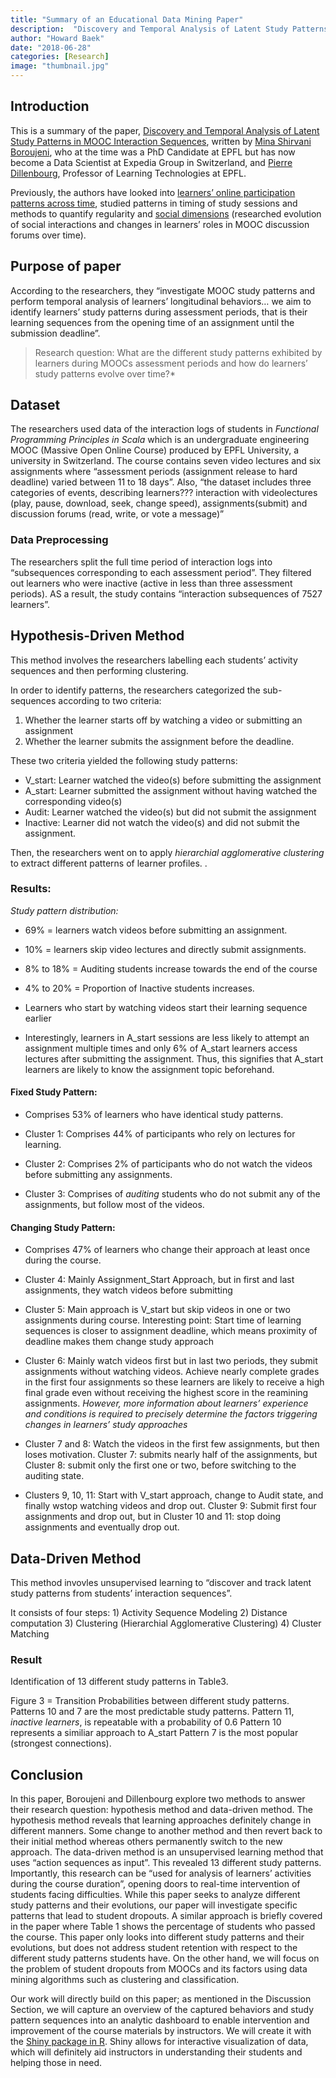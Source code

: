 ```yaml
---
title: "Summary of an Educational Data Mining Paper"
description:  "Discovery and Temporal Analysis of Latent Study Patterns in MOOC Interaction Sequences"
author: "Howard Baek"
date: "2018-06-28"
categories: [Research]
image: "thumbnail.jpg"
---
```


## Introduction

This is a summary of the paper, [Discovery and Temporal Analysis of Latent Study Patterns in MOOC Interaction Sequences](https://infoscience.epfl.ch/record/232491), written by [Mina Shirvani Boroujeni](https://www.linkedin.com/in/mina-shirvani-boroujeni-b0574885/), who at the time was a PhD Candidate at EPFL but has now become a Data Scientist at Expedia Group in Switzerland, and [Pierre Dillenbourg](https://www.linkedin.com/in/pierre-dillenbourg-060171/), Professor of Learning Technologies at EPFL.

Previously, the authors have looked into [learners' online participation patterns across time](http://www.educationaldatamining.org/EDM2016/proceedings/paper_94.pdf), studied patterns in timing of study sessions and methods to quantify regularity and [social dimensions](https://infoscience.epfl.ch/record/223718/files/LAK2017_Forum_Dynamics.pdf) (researched evolution of social interactions and changes in learners' roles in MOOC discussion forums over time).

## Purpose of paper

According to the researchers, they "investigate MOOC study patterns and perform temporal analysis of learners' longitudinal behaviors... we aim to identify learners' study patterns during assessment periods, that is their learning sequences from the opening time of an assignment until the submission deadline".

> Research question: What are the different study patterns exhibited by learners during MOOCs assessment periods and how do learners' study patterns evolve over time?*



## Dataset

The researchers used data of the interaction logs of students in *Functional Programming Principles in Scala* which is an undergraduate engineering MOOC (Massive Open Online Course) produced by EPFL University, a university in Switzerland. The course contains seven video lectures and six assignments where "assessment periods (assignment release to hard deadline) varied between 11 to 18 days". Also, "the dataset includes three categories of events, describing learners??? interaction with videolectures (play, pause, download, seek, change speed), assignments(submit) and discussion forums (read, write, or vote a message)"



### Data Preprocessing

The researchers split the full time period of interaction logs into "subsequences corresponding to each assessment period". They filtered out learners who were inactive (active in less than three assessment periods). AS a result, the study contains "interaction subsequences of 7527 learners".



## Hypothesis-Driven Method

This method involves the researchers labelling each students' activity sequences and then performing clustering.

In order to identify patterns, the researchers categorized the sub-sequences according to two criteria:

1)  Whether the learner starts off by watching a video or submitting an assignment
2)  Whether the learner submits the assignment before the deadline.

These two criteria yielded the following study patterns:

-   V_start: Learner watched the video(s) before submitting the assignment
-   A_start: Learner submitted the assignment without having watched the corresponding video(s)
-   Audit: Learner watched the video(s) but did not submit the assignment
-   Inactive: Learner did not watch the video(s) and did not submit the assignment.

Then, the researchers went on to apply *hierarchial agglomerative clustering* to extract different patterns of learner profiles. .



### Results:

_Study pattern distribution:_ 

- 69% = learners watch videos before submitting an assignment. 
- 10% = learners skip video lectures and directly submit assignments. 
- 8% to 18% = Auditing students increase towards the end of the course 
- 4% to 20% = Proportion of Inactive students increases.

- Learners who start by watching videos start their learning sequence earlier

- Interestingly, learners in A_start sessions are less likely to attempt an assignment multiple times and only 6% of A_start learners access lectures after submitting the assignment. Thus, this signifies that A_start learners are likely to know the assignment topic beforehand.



#### Fixed Study Pattern: 

- Comprises 53% of learners who have identical study patterns.

-   Cluster 1: Comprises 44% of participants who rely on lectures for learning.

-   Cluster 2: Comprises 2% of participants who do not watch the videos before submitting any assignments.

-   Cluster 3: Comprises of *auditing* students who do not submit any of the assignments, but follow most of the videos.



#### Changing Study Pattern: 

- Comprises 47% of learners who change their approach at least once during the course.

-   Cluster 4: Mainly Assignment_Start Approach, but in first and last assignments, they watch videos before submitting

-   Cluster 5: Main approach is V_start but skip videos in one or two assignments during course. Interesting point: Start time of learning sequences is closer to assignment deadline, which means proximity of deadline makes them change study approach

-   Cluster 6: Mainly watch videos first but in last two periods, they submit assignments without watching videos. Achieve nearly complete grades in the first four assignments so these learners are likely to receive a high final grade even without receiving the highest score in the reamining assignments. *However, more information about learners' experience and conditions is required to precisely determine the factors triggering changes in learners' study approaches*

-   Cluster 7 and 8: Watch the videos in the first few assignments, but then loses motivation. Cluster 7: submits nearly half of the assignments, but Cluster 8: submit only the first one or two, before switching to the auditing state.

-   Clusters 9, 10, 11: Start with V_start approach, change to Audit state, and finally wstop watching videos and drop out. Cluster 9: Submit first four assignments and drop out, but in Cluster 10 and 11: stop doing assignments and eventually drop out.



## Data-Driven Method

This method invovles unsupervised learning to "discover and track latent study patterns from students' interaction sequences".

It consists of four steps: 1) Activity Sequence Modeling 2) Distance computation 3) Clustering (Hierarchial Agglomerative Clustering) 4) Cluster Matching



### Result

Identification of 13 different study patterns in Table3.

Figure 3 = Transition Probabilities between different study patterns. Patterns 10 and 7 are the most predictable study patterns. Pattern 11, *inactive learners*, is repeatable with a probability of 0.6  Pattern 10 represents a similiar approach to A_start Pattern 7 is the most popular (strongest connections).



## Conclusion

In this paper, Boroujeni and Dillenbourg explore two methods to answer their research question: hypothesis method and data-driven method. The hypothesis method reveals that learning approaches definitely change in different manners. Some change to another method and then revert back to their initial method whereas others permanently switch to the new approach. The data-driven method is an unsupervised learning method that uses "action sequences as input". This revealed 13 different study patterns. Importantly, this research can be "used for analysis of learners' activities during the course duration", opening doors to real-time intervention of students facing difficulties. While this paper seeks to analyze different study patterns and their evolutions, our paper will investigate specific patterns that lead to student dropouts. A similar approach is briefly covered in the paper where Table 1 shows the percentage of students who passed the course. This paper only looks into different study patterns and their evolutions, but does not address student retention with respect to the different study patterns students have. On the other hand, we will focus on the problem of student dropouts from MOOCs and its factors using data mining algorithms such as clustering and classification.

Our work will directly build on this paper; as mentioned in the Discussion Section, we will capture an overview of the captured behaviors and study pattern sequences into an analytic dashboard to enable intervention and improvement of the course materials by instructors. We will create it with the [Shiny package in R](https://shiny.rstudio.com/). Shiny allows for interactive visualization of data, which will definitely aid instructors in understanding their students and helping those in need.
